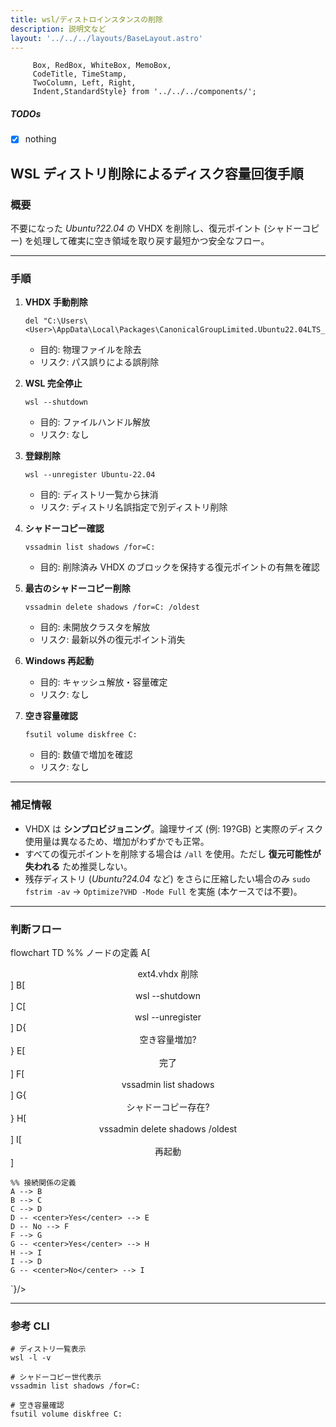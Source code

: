 ```yaml
---
title: wsl/ディストロインスタンスの削除
description: 説明文など
layout: '../../../layouts/BaseLayout.astro'
---
```



         Box, RedBox, WhiteBox, MemoBox, 
         CodeTitle, TimeStamp,
         TwoColumn, Left, Right,
         Indent,StandardStyle} from '../../../components/';

<StandardStyle />

##### TODOs

 - [x] nothing

## WSL ディストリ削除によるディスク容量回復手順

### 概要
不要になった *Ubuntu?22.04* の VHDX を削除し、復元ポイント (シャドーコピー) を処理して確実に空き領域を取り戻す最短かつ安全なフロー。

---

### 手順

1. **VHDX 手動削除**
   ```
   del "C:\Users\<User>\AppData\Local\Packages\CanonicalGroupLimited.Ubuntu22.04LTS_*\LocalState\ext4.vhdx"
   ```
   - 目的: 物理ファイルを除去  
   - リスク: パス誤りによる誤削除

2. **WSL 完全停止**
   ```
   wsl --shutdown
   ```
   - 目的: ファイルハンドル解放  
   - リスク: なし

3. **登録削除**
   ```
   wsl --unregister Ubuntu-22.04
   ```
   - 目的: ディストリ一覧から抹消  
   - リスク: ディストリ名誤指定で別ディストリ削除

4. **シャドーコピー確認**
   ```
   vssadmin list shadows /for=C:
   ```
   - 目的: 削除済み VHDX のブロックを保持する復元ポイントの有無を確認

5. **最古のシャドーコピー削除**
   ```
   vssadmin delete shadows /for=C: /oldest
   ```
   - 目的: 未開放クラスタを解放  
   - リスク: 最新以外の復元ポイント消失

6. **Windows 再起動**
   - 目的: キャッシュ解放・容量確定  
   - リスク: なし

7. **空き容量確認**
   ```
   fsutil volume diskfree C:
   ```
   - 目的: 数値で増加を確認  
   - リスク: なし

---

### 補足情報
- VHDX は **シンプロビジョニング**。論理サイズ (例: 19?GB) と実際のディスク使用量は異なるため、増加がわずかでも正常。  
- すべての復元ポイントを削除する場合は `/all` を使用。ただし **復元可能性が失われる** ため推奨しない。  
- 残存ディストリ (*Ubuntu?24.04* など) をさらに圧縮したい場合のみ `sudo fstrim -av` → `Optimize?VHD -Mode Full` を実施 (本ケースでは不要)。

---

### 判断フロー
flowchart TD
    %% ノードの定義
    A[<center>ext4.vhdx 削除</center>]
    B[<center>wsl --shutdown</center>]
    C[<center>wsl --unregister</center>]
    D{<center>空き容量増加?</center>}
    E[<center>完了</center>]
    F[<center>vssadmin list shadows</center>]
    G{<center>シャドーコピー存在?</center>}
    H[<center>vssadmin delete shadows /oldest</center>]
    I[<center>再起動</center>]
    
    %% 接続関係の定義
    A --> B
    B --> C
    C --> D
    D -- <center>Yes</center> --> E
    D -- No --> F
    F --> G
    G -- <center>Yes</center> --> H
    H --> I
    I --> D
    G -- <center>No</center> --> I
`}/>

---

### 参考 CLI
```
# ディストリ一覧表示
wsl -l -v

# シャドーコピー世代表示
vssadmin list shadows /for=C:

# 空き容量確認
fsutil volume diskfree C:
```


